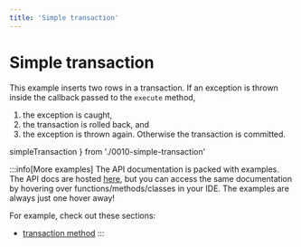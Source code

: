 ```yaml
---
title: 'Simple transaction'
---
```


# Simple transaction

This example inserts two rows in a transaction. If an exception is thrown inside
the callback passed to the `execute` method,
1. the exception is caught,
2. the transaction is rolled back, and
3. the exception is thrown again.
Otherwise the transaction is committed.


  simpleTransaction
} from './0010-simple-transaction'

<div style={{ marginBottom: '1em' }}>
  <Playground code={simpleTransaction} />
</div>

:::info[More examples]
The API documentation is packed with examples. The API docs are hosted [here](https://kysely-org.github.io/kysely-apidoc/),
but you can access the same documentation by hovering over functions/methods/classes in your IDE. The examples are always
just one hover away!

For example, check out these sections:
 - [transaction method](https://kysely-org.github.io/kysely-apidoc/classes/Kysely.html#transaction)
:::
